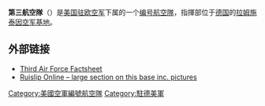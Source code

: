 '''第三航空隊'''（{{lang-en|'''Third Air Force'''}}）是[[美国驻欧空军|美国驻欧空军]]下属的一个[[编号航空隊|编号航空隊]]，指揮部位于[[德国|德国]]的[[拉姆施泰因空军基地|拉姆施泰因空军基地]]。

== 外部链接 ==
* [https://web.archive.org/web/20141223134656/http://www.usafe.af.mil/library/factsheets/factsheet.asp?id=19996 Third Air Force Factsheet]
* [https://web.archive.org/web/20060112185831/http://www.ruislip.co.uk/base/ Ruislip Online – large section on this base inc. pictures]

{{美國空軍}}
{{美國駐歐空軍}}
[[Category:美國空軍編號航空隊|Category:美國空軍編號航空隊]]
[[Category:駐德美軍|Category:駐德美軍]]